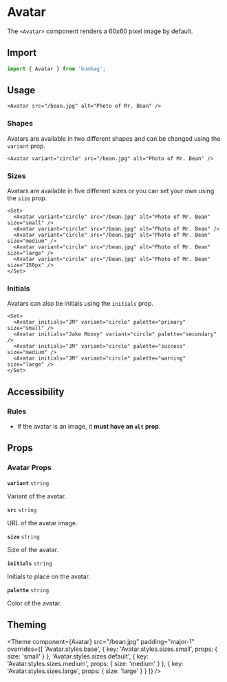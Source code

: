 
# Avatar

The `<Avatar>` component renders a 60x60 pixel image by default.

## Import

```jsx
import { Avatar } from 'bumbag';
```

## Usage

```jsx-live
<Avatar src="/bean.jpg" alt="Photo of Mr. Bean" />
```

### Shapes

Avatars are available in two different shapes and can be changed using the `variant` prop.

```jsx-live
<Avatar variant="circle" src="/bean.jpg" alt="Photo of Mr. Bean" />
```

### Sizes

Avatars are available in five different sizes or you can set your own using the `size` prop.

```jsx-live
<Set>
  <Avatar variant="circle" src="/bean.jpg" alt="Photo of Mr. Bean" size="small" />
  <Avatar variant="circle" src="/bean.jpg" alt="Photo of Mr. Bean" />
  <Avatar variant="circle" src="/bean.jpg" alt="Photo of Mr. Bean" size="medium" />
  <Avatar variant="circle" src="/bean.jpg" alt="Photo of Mr. Bean" size="large" />
  <Avatar variant="circle" src="/bean.jpg" alt="Photo of Mr. Bean" size="150px" />
</Set>
```

### Initials

Avatars can also be initials using the `initials` prop.

```jsx-live
<Set>
  <Avatar initials="JM" variant="circle" palette="primary" size="small" />
  <Avatar initials="Jake Moxey" variant="circle" palette="secondary" />
  <Avatar initials="JM" variant="circle" palette="success" size="medium" />
  <Avatar initials="JM" variant="circle" palette="warning" size="large" />
</Set>
```

## Accessibility

### Rules

- If the avatar is an image, it **must have an `alt` prop**.

## Props

### Avatar Props

<!-- Automatically generated -->

**<Code fontSize="150" marginRight="major-1">variant</Code>** <Code fontSize="100" palette="primary">string</Code> 

Variant of the avatar.

<Divider marginTop="major-2" marginBottom="major-2" />

**<Code fontSize="150" marginRight="major-1">src</Code>** <Code fontSize="100" palette="primary">string</Code> 

URL of the avatar image.

<Divider marginTop="major-2" marginBottom="major-2" />

**<Code fontSize="150" marginRight="major-1">size</Code>** <Code fontSize="100" palette="primary">string</Code> 

Size of the avatar.

<Divider marginTop="major-2" marginBottom="major-2" />

**<Code fontSize="150" marginRight="major-1">initials</Code>** <Code fontSize="100" palette="primary">string</Code> 

Initials to place on the avatar.

<Divider marginTop="major-2" marginBottom="major-2" />

**<Code fontSize="150" marginRight="major-1">palette</Code>** <Code fontSize="100" palette="primary">string</Code> 

Color of the avatar.

<Divider marginTop="major-2" marginBottom="major-2" />

## Theming

<Theme
  component={Avatar}
  src="/bean.jpg"
  padding="major-1"
  overrides={[
    'Avatar.styles.base',
    { key: 'Avatar.styles.sizes.small', props: { size: 'small' } },
    'Avatar.styles.sizes.default',
    { key: 'Avatar.styles.sizes.medium', props: { size: 'medium' } },
    { key: 'Avatar.styles.sizes.large', props: { size: 'large' } }
  ]}
/>
